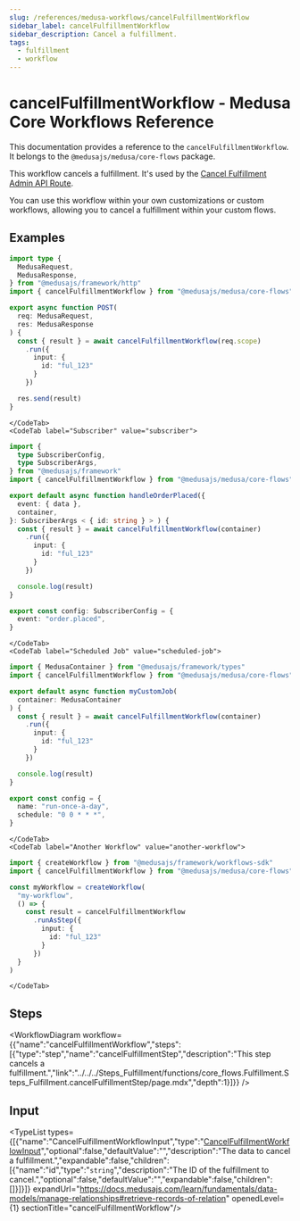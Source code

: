 ```yaml
---
slug: /references/medusa-workflows/cancelFulfillmentWorkflow
sidebar_label: cancelFulfillmentWorkflow
sidebar_description: Cancel a fulfillment.
tags:
  - fulfillment
  - workflow
---
```



# cancelFulfillmentWorkflow - Medusa Core Workflows Reference

This documentation provides a reference to the `cancelFulfillmentWorkflow`. It belongs to the `@medusajs/medusa/core-flows` package.

This workflow cancels a fulfillment. It's used by the
[Cancel Fulfillment Admin API Route](https://docs.medusajs.com/api/admin#fulfillments\_postfulfillmentsidcancel).

You can use this workflow within your own customizations or custom workflows, allowing you to
cancel a fulfillment within your custom flows.

<SourceCodeLink link="https://github.com/medusajs/medusa/blob/f00e6bf660ab96b9d41bc3d424c8d78c54eaa8e7/packages/core/core-flows/src/fulfillment/workflows/cancel-fulfillment.ts#L34" />

## Examples

<CodeTabs group="workflow-exection">
    <CodeTab label="API Route" value="api-route">
    
```ts title="src/api/workflow/route.ts"
import type {
  MedusaRequest,
  MedusaResponse,
} from "@medusajs/framework/http"
import { cancelFulfillmentWorkflow } from "@medusajs/medusa/core-flows"

export async function POST(
  req: MedusaRequest,
  res: MedusaResponse
) {
  const { result } = await cancelFulfillmentWorkflow(req.scope)
    .run({
      input: {
        id: "ful_123"
      }
    })

  res.send(result)
}
```

    </CodeTab>
    <CodeTab label="Subscriber" value="subscriber">
    
```ts title="src/subscribers/order-placed.ts"
import {
  type SubscriberConfig,
  type SubscriberArgs,
} from "@medusajs/framework"
import { cancelFulfillmentWorkflow } from "@medusajs/medusa/core-flows"

export default async function handleOrderPlaced({
  event: { data },
  container,
}: SubscriberArgs < { id: string } > ) {
  const { result } = await cancelFulfillmentWorkflow(container)
    .run({
      input: {
        id: "ful_123"
      }
    })

  console.log(result)
}

export const config: SubscriberConfig = {
  event: "order.placed",
}
```

    </CodeTab>
    <CodeTab label="Scheduled Job" value="scheduled-job">
    
```ts title="src/jobs/message-daily.ts"
import { MedusaContainer } from "@medusajs/framework/types"
import { cancelFulfillmentWorkflow } from "@medusajs/medusa/core-flows"

export default async function myCustomJob(
  container: MedusaContainer
) {
  const { result } = await cancelFulfillmentWorkflow(container)
    .run({
      input: {
        id: "ful_123"
      }
    })

  console.log(result)
}

export const config = {
  name: "run-once-a-day",
  schedule: "0 0 * * *",
}
```

    </CodeTab>
    <CodeTab label="Another Workflow" value="another-workflow">
    
```ts title="src/workflows/my-workflow.ts"
import { createWorkflow } from "@medusajs/framework/workflows-sdk"
import { cancelFulfillmentWorkflow } from "@medusajs/medusa/core-flows"

const myWorkflow = createWorkflow(
  "my-workflow",
  () => {
    const result = cancelFulfillmentWorkflow
      .runAsStep({
        input: {
          id: "ful_123"
        }
      })
  }
)
```

    </CodeTab>
  </CodeTabs>

## Steps

<WorkflowDiagram workflow={{"name":"cancelFulfillmentWorkflow","steps":[{"type":"step","name":"cancelFulfillmentStep","description":"This step cancels a fulfillment.","link":"../../../Steps_Fulfillment/functions/core_flows.Fulfillment.Steps_Fulfillment.cancelFulfillmentStep/page.mdx","depth":1}]}} />

## Input

<TypeList types={[{"name":"CancelFulfillmentWorkflowInput","type":"[CancelFulfillmentWorkflowInput](../../../../types/core_flows.CancelFulfillmentWorkflowInput/page.mdx)","optional":false,"defaultValue":"","description":"The data to cancel a fulfillment.","expandable":false,"children":[{"name":"id","type":"`string`","description":"The ID of the fulfillment to cancel.","optional":false,"defaultValue":"","expandable":false,"children":[]}]}]} expandUrl="https://docs.medusajs.com/learn/fundamentals/data-models/manage-relationships#retrieve-records-of-relation" openedLevel={1} sectionTitle="cancelFulfillmentWorkflow"/>
